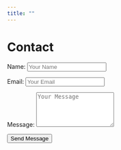 ```yaml
---
title: ""
--- 
```



# Contact

<form action="https://formspree.io/f/xyzgvovj" method="POST">
  <p>
    <label for="name">Name:</label>
    <input type="text" id="name" name="name" required placeholder="Your Name">
  </p>

  <p>
    <label for="email">Email:</label>
    <input type="email" id="email" name="email" required placeholder="Your Email">
  </p>

  <p>
    <label for="message">Message:</label>
    <textarea id="message" name="message" required placeholder="Your Message" rows="5"></textarea>
  </p>

  <p>
    <button type="submit">Send Message</button>
  </p>
</form>
